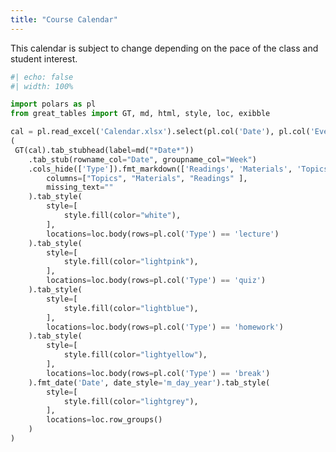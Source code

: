 ```yaml
---
title: "Course Calendar"
---
```


This calendar is subject to change depending on the pace of the class and student interest.

```python
#| echo: false
#| width: 100%

import polars as pl
from great_tables import GT, md, html, style, loc, exibble

cal = pl.read_excel('Calendar.xlsx').select(pl.col('Date'), pl.col('Event'), pl.col('Topics'), pl.col('Readings'), pl.col('Materials'), pl.col('Week'), pl.col('Type')).sort('Date')
(
 GT(cal).tab_stubhead(label=md("*Date*"))
    .tab_stub(rowname_col="Date", groupname_col="Week")
    .cols_hide(['Type']).fmt_markdown(['Readings', 'Materials', 'Topics', 'Event']).sub_missing(
        columns=["Topics", "Materials", "Readings" ],
        missing_text=""
    ).tab_style(
        style=[
            style.fill(color="white"),
        ],
        locations=loc.body(rows=pl.col('Type') == 'lecture')
    ).tab_style(
        style=[
            style.fill(color="lightpink"),
        ],
        locations=loc.body(rows=pl.col('Type') == 'quiz')
    ).tab_style(
        style=[
            style.fill(color="lightblue"),
        ],
        locations=loc.body(rows=pl.col('Type') == 'homework')
    ).tab_style(
        style=[
            style.fill(color="lightyellow"),
        ],
        locations=loc.body(rows=pl.col('Type') == 'break')
    ).fmt_date('Date', date_style='m_day_year').tab_style(
        style=[
            style.fill(color="lightgrey"),
        ],
        locations=loc.row_groups()
    )
)
```
